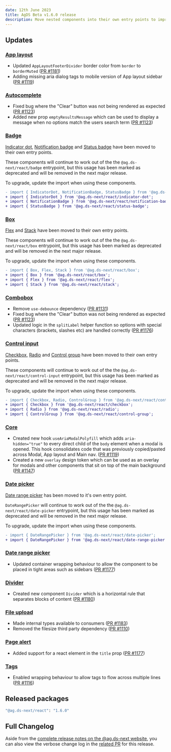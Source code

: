 ```yaml
---
date: 12th June 2023
title: AgDS Beta v1.6.0 release
description: Move nested components into their own entry points to improve documentation, plus various bug fixes and improvements.
---
```


## Updates

### [App layout](/components/app-layout)

- Updated `AppLayoutFooterDivider` border color from `border` to `borderMuted` ([PR #1181](https://github.com/agriculture-gov-au/agds-next/pull/1181))
- Adding missing aria dialog tags to mobile version of App layout sidebar ([PR #1119](https://github.com/agriculture-gov-au/agds-next/pull/1119))

### [Autocomplete](/components/autocomplete)

- Fixed bug where the "Clear" button was not being rendered as expected ([PR #1123](https://github.com/agriculture-gov-au/agds-next/pull/1123))
- Added new prop `emptyResultsMessage` which can be used to display a message when no options match the users search term ([PR #1123](https://github.com/agriculture-gov-au/agds-next/pull/1123))

### [Badge](/components/badge)

[Indicator dot](/components/indicator-dot), [Notification badge](/components/notification-badge) and [Status badge](/components/status-badge) have been moved to their own entry points.

These components will continue to work out of the the `@ag.ds-next/react/badge` entrypoint, but this usage has been marked as deprecated and will be removed in the next major release.

To upgrade, update the import when using these components.

```diff
- import { IndicatorDot, NotificationBadge, StatusBadge } from '@ag.ds-next/react/badge';
+ import { IndicatorDot } from '@ag.ds-next/react/indicator-dot';
+ import { NotificationBadge } from '@ag.ds-next/react/notification-badge';
+ import { StatusBadge } from '@ag.ds-next/react/status-badge';
```

### [Box](/components/box)

[Flex](/components/flex) and [Stack](/components/stack) have been moved to their own entry points.

These components will continue to work out of the the `@ag.ds-next/react/box` entrypoint, but this usage has been marked as deprecated and will be removed in the next major release.

To upgrade, update the import when using these components.

```diff
- import { Box, Flex, Stack } from '@ag.ds-next/react/box';
+ import { Box } from '@ag.ds-next/react/box';
+ import { Flex } from '@ag.ds-next/react/flex';
+ import { Stack } from '@ag.ds-next/react/stack';
```

### [Combobox](/components/combobox)

- Remove `use-debounce` dependency ([PR #1131](https://github.com/agriculture-gov-au/agds-next/pull/1131))
- Fixed bug where the "Clear" button was not being rendered as expected ([PR #1123](https://github.com/agriculture-gov-au/agds-next/pull/1123))
- Updated logic in the `splitLabel` helper function so options with special characters (brackets, slashes etc) are handled correctly ([PR #1176](https://github.com/agriculture-gov-au/agds-next/pull/1176))

### [Control input](/components/control-input)

[Checkbox](/components/checkbox), [Radio](/components/radio) and [Control group](/components/control-group) have been moved to their own entry points.

These components will continue to work out of the the `@ag.ds-next/react/control-input` entrypoint, but this usage has been marked as deprecated and will be removed in the next major release.

To upgrade, update the import when using these components.

```diff
- import { Checkbox, Radio, ControlGroup } from '@ag.ds-next/react/control-input';
+ import { Checkbox } from '@ag.ds-next/react/checkbox';
+ import { Radio } from '@ag.ds-next/react/radio';
+ import { ControlGroup } from '@ag.ds-next/react/control-group';
```

### [Core](/components/core)

- Created new hook `useAriaModalPolyfill` which adds `aria-hidden="true"` to every direct child of the `body` element when a modal is opened. This hook consolidates code that was previously copied/pasted across Modal, App layout and Main nav. ([PR #1119](https://github.com/agriculture-gov-au/agds-next/pull/1119))
- Created a new `overlay` design token which can be used as an overlay for modals and other components that sit on top of the main background ([PR #1147](https://github.com/agriculture-gov-au/agds-next/pull/1147))

### [Date picker](/components/date-picker)

[Date range picker](/components/date-range-picker) has been moved to it's own entry point.

`DateRangePicker` will continue to work out of the the `@ag.ds-next/react/date-picker` entrypoint, but this usage has been marked as deprecated and will be removed in the next major release.

To upgrade, update the import when using these components.

```diff
- import { DateRangePicker } from '@ag.ds-next/react/date-picker';
+ import { DateRangePicker } from '@ag.ds-next/react/date-range-picker';
```

### [Date range picker](/components-date-range-picker)

- Updated container wrapping behaviour to allow the component to be placed in tight areas such as sidebars ([PR #1177](https://github.com/agriculture-gov-au/agds-next/pull/1170))

### [Divider](/components/divider)

- Created new component `Divider` which is a horizontal rule that separates blocks of content ([PR #1180](https://github.com/agriculture-gov-au/agds-next/pull/1180))

### [File upload](/components/file-upload)

- Made internal types available to consumers ([PR #1183](https://github.com/agriculture-gov-au/agds-next/pull/1183))
- Removed the filesize third party dependency ([PR #1110](https://github.com/agriculture-gov-au/agds-next/pull/1110))

### [Page alert](/components/page-alert)

- Added support for a react element in the `title` prop ([PR #1177](https://github.com/agriculture-gov-au/agds-next/pull/1177))

### [Tags](/components/tags)

- Enabled wrapping behaviour to allow tags to flow across multiple lines ([PR #1116](https://github.com/agriculture-gov-au/agds-next/pull/1116))

## Released packages

```sh
"@ag.ds-next/react": "1.6.0"
```

## Full Changelog

Aside from the [complete release notes on the @ag.ds-next website](https://design-system.agriculture.gov.au/updates/2023-06-12), you can also view the verbose change log in the [related PR](https://github.com/agriculture-gov-au/agds-next/pull/1118) for this release.
